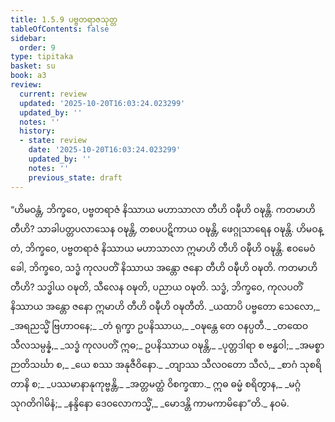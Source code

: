 ```yaml
---
title: 1.5.9 ပဗ္ဗတရာဇသုတ္တ
tableOfContents: false
sidebar:
  order: 9
type: tipitaka
basket: su
book: a3
review:
  current: review
  updated: '2025-10-20T16:03:24.023299'
  updated_by: ''
  notes: ''
  history:
  - state: review
    date: '2025-10-20T16:03:24.023299'
    updated_by: ''
    notes: ''
    previous_state: draft
---
```



<DynamicBreadcrumb />


<ReviewStatus review={frontmatter.review} showDetails={true} />

<HypothesisAnnotation frontmatter={frontmatter} />

<Division number="49" book="a3" e="ch" v="15" p="150">

<Paragraph number="292" book="a3">
“ဟိမဝန္တံ, ဘိက္ခဝေ, ပဗ္ဗတရာဇံ နိဿာယ မဟာသာလာ တီဟိ ဝဍ္ဎီဟိ ဝဍ္ဎန္တိ. ကတမာဟိ တီဟိ? သာခါပတ္တပလာသေန ဝဍ္ဎန္တိ, တစပပဋိကာယ ဝဍ္ဎန္တိ, ဖေဂ္ဂုသာရေန ဝဍ္ဎန္တိ. ဟိမဝန္တံ, ဘိက္ခဝေ, ပဗ္ဗတရာဇံ နိဿာယ မဟာသာလာ ဣမာဟိ တီဟိ ဝဍ္ဎီဟိ ဝဍ္ဎန္တိ.
</Paragraph>

<Paragraph number="293" book="a3">
ဧဝမေဝံ ခေါ, ဘိက္ခဝေ, သဒ္ဓံ ကုလပတိံ နိဿာယ အန္တော ဇနော တီဟိ ဝဍ္ဎီဟိ ဝဍ္ဎတိ. ကတမာဟိ တီဟိ? သဒ္ဓါယ ဝဍ္ဎတိ, သီလေန ဝဍ္ဎတိ, ပညာယ ဝဍ္ဎတိ. သဒ္ဓံ, ဘိက္ခဝေ, ကုလပတိံ နိဿာယ အန္တော ဇနော ဣမာဟိ တီဟိ ဝဍ္ဎီဟိ ဝဍ္ဎတီတိ.
</Paragraph>

<Paragraph number="294" type="verses" book="a3">
_ယထာပိ ပဗ္ဗတော သေလော,_  
_အရညသ္မိံ ဗြဟာဝနေ;_  
_တံ ရုက္ခာ ဥပနိဿာယ,_  
_ဝဍ္ဎန္တေ တေ ဝနပ္ပတီ._  

</Paragraph>

<Paragraph number="295" type="verses" book="a3">
_တထေဝ သီလသမ္ပန္နံ,_  
_သဒ္ဓံ ကုလပတိံ ဣဓ;_  
ဥပနိဿာယ ဝဍ္ဎန္တိ,_  
_ပုတ္တဒါရာ စ ဗန္ဓဝါ;_  
_အမစ္စာ ဉာတိသင်္ဃာ စ,_  
_ယေ စဿ အနုဇီဝိနော._  

</Paragraph>

<Paragraph number="296" type="verses" book="a3">
_တျာဿ သီလဝတော သီလံ,_  
_စာဂံ သုစရိတာနိ စ;_  
_ပဿမာနာနုကုဗ္ဗန္တိ,_  
_အတ္တမတ္ထံ ဝိစက္ခဏာ._  

</Paragraph>

<Paragraph number="297" type="verses" book="a3">
ဣဓ ဓမ္မံ စရိတွာန,_  
_မဂ္ဂံ သုဂတိဂါမိနံ;_  
_နန္ဒိနော ဒေဝလောကသ္မိံ,_  
_မောဒန္တိ ကာမကာမိနော”တိ._  


</Paragraph>
</Division>

<Paragraph number="298" type="center" book="a3">
နဝမံ.
</Paragraph>